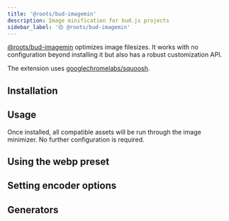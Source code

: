 ```yaml
---
title: '@roots/bud-imagemin'
description: Image minification for bud.js projects
sidebar_label: '🟡 @roots/bud-imagemin'
---
```




[@roots/bud-imagemin](/extensions/bud-imagemin) optimizes image filesizes. It works with no configuration beyond installing it
but also has a robust customization API.

The extension uses [googlechromelabs/squoosh](https://github.com/googlechromelabs/squoosh).

## Installation

<Install packages="@roots/bud-imagemin" />

## Usage

Once installed, all compatible assets will be run through the image minimizer. No further configuration is required.

<Usage />

## Using the webp preset

<ConvertingToWebp />

## Setting encoder options

<SettingEncoderOptions />

## Generators

<Generators />
